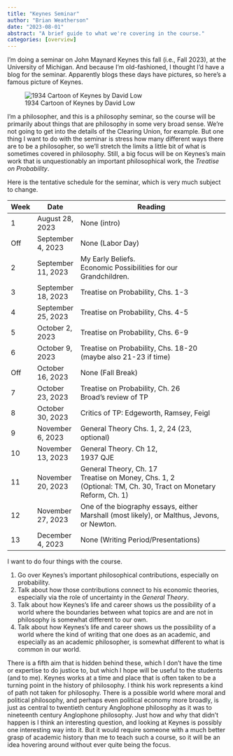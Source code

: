 ```yaml
---
title: "Keynes Seminar"
author: "Brian Weatherson"
date: "2023-08-01"
abstract: "A brief guide to what we're covering in the course."
categories: [overview]
---
```


I'm doing a seminar on John Maynard Keynes this fall (i.e., Fall 2023), at the University of Michigan. And because I'm old-fashioned, I thought I'd have a blog for the seminar. Apparently blogs these days have pictures, so here's a famous picture of Keynes.

![1934 Cartoon of Keynes by David Low](images/Keynes_caricature_Low_1934.jpg){fig-alt="A pencil drawing of Keynes lounging in an armchair" fig-align="centre"}

I'm a philosopher, and this is a philosophy seminar, so the course will be primarily about things that are philosophy in some very broad sense. We're not going to get into the details of the Clearing Union, for example. But one thing I want to do with the seminar is stress how many different ways there are to be a philosopher, so we'll stretch the limits a little bit of what is sometimes covered in philosophy. Still, a big focus will be on Keynes's main work that is unquestionably an important philosophical work, the *Treatise on Probability*.

Here is the tentative schedule for the seminar, which is very much subject to change.

+----------+--------------------+--------------------------------------------------------------------------------------------+
| Week     | Date               | Reading                                                                                    |
+==========+====================+============================================================================================+
| 1        | August 28, 2023    | None (intro)                                                                               |
+----------+--------------------+--------------------------------------------------------------------------------------------+
| Off      | September 4, 2023  | None (Labor Day)                                                                           |
+----------+--------------------+--------------------------------------------------------------------------------------------+
| 2        | September 11, 2023 | My Early Beliefs.\                                                                         |
|          |                    | Economic Possibilities for our Grandchildren.                                              |
+----------+--------------------+--------------------------------------------------------------------------------------------+
| 3        | September 18, 2023 | Treatise on Probability, Chs. 1-3                                                          |
+----------+--------------------+--------------------------------------------------------------------------------------------+
| 4        | September 25, 2023 | Treatise on Probability, Chs. 4-5                                                          |
+----------+--------------------+--------------------------------------------------------------------------------------------+
| 5        | October 2, 2023    | Treatise on Probability, Chs. 6-9                                                          |
+----------+--------------------+--------------------------------------------------------------------------------------------+
| 6        | October 9, 2023    | Treatise on Probability, Chs. 18-20 (maybe also 21-23 if time)                             |
+----------+--------------------+--------------------------------------------------------------------------------------------+
| Off      | October 16, 2023   | None (Fall Break)                                                                          |
+----------+--------------------+--------------------------------------------------------------------------------------------+
| 7        | October 23, 2023   | Treatise on Probability, Ch. 26\                                                           |
|          |                    | Broad's review of TP                                                                       |
+----------+--------------------+--------------------------------------------------------------------------------------------+
| 8        | October 30, 2023   | Critics of TP: Edgeworth, Ramsey, Feigl                                                    |
+----------+--------------------+--------------------------------------------------------------------------------------------+
| 9        | November 6, 2023   | General Theory Chs. 1, 2, 24 (23, optional)                                                |
+----------+--------------------+--------------------------------------------------------------------------------------------+
| 10       | November 13, 2023  | General Theory. Ch 12,\                                                                    |
|          |                    | 1937 QJE                                                                                   |
+----------+--------------------+--------------------------------------------------------------------------------------------+
| 11       | November 20, 2023  | General Theory, Ch. 17\                                                                    |
|          |                    | Treatise on Money, Chs. 1, 2\                                                              |
|          |                    | (Optional: TM, Ch. 30, Tract on Monetary Reform, Ch. 1)                                    |
+----------+--------------------+--------------------------------------------------------------------------------------------+
| 12       | November 27, 2023  | One of the biography essays, either Marshall (most likely), or Malthus, Jevons, or Newton. |
+----------+--------------------+--------------------------------------------------------------------------------------------+
| 13       | December 4, 2023   | None (Writing Period/Presentations)                                                        |
+----------+--------------------+--------------------------------------------------------------------------------------------+


I want to do four things with the course.

1.  Go over Keynes's important philosophical contributions, especially on probability.
2.  Talk about how those contributions connect to his economic theories, especially via the role of uncertainty in the *General Theory*.
3.  Talk about how Keynes's life and career shows us the possibility of a world where the boundaries between what topics are and are not in philosophy is somewhat different to our own.
4.  Talk about how Keynes's life and career shows us the possibility of a world where the kind of writing that one does as an academic, and especially as an academic philosopher, is somewhat different to what is common in our world.

There is a fifth aim that is hidden behind these, which I don't have the time or expertise to do justice to, but which I hope will be useful to the students (and to me). Keynes works at a time and place that is often taken to be a turning point in the history of philosophy. I think his work represents a kind of path not taken for philosophy. There is a possible world where moral and political philosophy, and perhaps even political economy more broadly, is just as central to twentieth century Anglophone philosophy as it was to nineteenth century Anglophone philosophy. Just how and why that didn't happen is I think an interesting question, and looking at Keynes is possibly one interesting way into it. But it would require someone with a much better grasp of academic history than me to teach such a course, so it will be an idea hovering around without ever quite being the focus.
